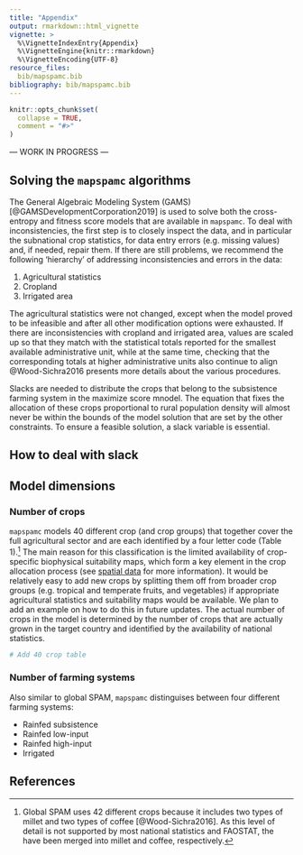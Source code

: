 ```yaml
---
title: "Appendix"
output: rmarkdown::html_vignette
vignette: >
  %\VignetteIndexEntry{Appendix}
  %\VignetteEngine{knitr::rmarkdown}
  %\VignetteEncoding{UTF-8}
resource_files:
  bib/mapspamc.bib
bibliography: bib/mapspamc.bib
---
```


```r
knitr::opts_chunk$set(
  collapse = TRUE,
  comment = "#>"
)
```

--- WORK IN PROGRESS ---

## Solving the `mapspamc` algorithms

The General Algebraic Modeling System (GAMS) [@GAMSDevelopmentCorporation2019] is used to solve both the cross-entropy and fitness score models that are available in `mapspamc`. To deal with inconsistencies, the first step is to closely inspect the data, and in particular the subnational crop statistics, for data entry errors (e.g. missing values) and, if needed, repair them. If there are still problems, we recommend the following 'hierarchy' of addressing inconsistencies and errors in the data:

1. Agricultural statistics
1. Cropland
1. Irrigated area

The agricultural statistics were not changed, except when the model proved to be infeasible and after all other modification options were exhausted. If there are inconsistencies with cropland and irrigated area, values are scaled up so that they match with the statistical totals reported for the smallest available administrative unit, while at the same time, checking that the corresponding totals at higher administrative units also continue to align @Wood-Sichra2016 presents more details about the various procedures.

Slacks are needed to distribute the crops that belong to the subsistence farming system in the maximize score mnodel. The equation that fixes the allocation of these crops proportional to rural population density will almost never be within the bounds of the model solution that are set by the other constraints. To ensure a feasible solution, a slack variable is essential.

## How to deal with slack


## Model dimensions

### Number of crops

`mapspamc` models 40 different crop (and crop groups) that together cover the full agricultural sector and are each identified by a four letter code (Table 1).^[Global SPAM uses 42 different crops because it includes two types of millet and two types of coffee [@Wood-Sichra2016]. As this level of detail is not supported by most national statistics and FAOSTAT, the have been merged into millet and coffee, respectively.] The main reason for this classification is the limited availability of crop-specific biophysical suitability maps, which form a key element in the crop allocation process (see [spatial data](process_spatial_data.html) for more information). It would be relatively easy to add new crops by splitting them off from broader crop groups  (e.g. tropical and temperate fruits, and vegetables) if appropriate agricultural statistics and suitability maps would be available. We plan to add an example on how to do this in future updates. The actual number of crops in the model is determined by the number of crops that are actually grown in the target country and identified by the availability of national statistics.

```r
# Add 40 crop table
```


### Number of farming systems

Also similar to global SPAM, `mapspamc` distinguises between four different farming systems:

- Rainfed subsistence
- Rainfed low-input
- Rainfed high-input
- Irrigated


## References
